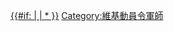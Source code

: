{{Encourage|title=維基動員令軍師|stripe=1|bgcolor=green|stripecolor=yellow|fontcolor=yellow|align={{{align|right}}}}}<includeonly>[[Category:維基動員令軍師|{{#if: {{{1}}} | {{{1}}}{{PAGENAME}} | *{{PAGENAME}} }}]]</includeonly><noinclude>
[[Category:維基動員令軍師]]
</noinclude>